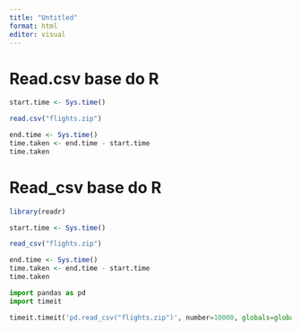 ---
title: "Untitled"
format: html
editor: visual
---


# Read.csv base do R
```{r}
start.time <- Sys.time()

read.csv("flights.zip")

end.time <- Sys.time()
time.taken <- end.time - start.time
time.taken
```

# Read_csv base do R

```{r}
library(readr)

start.time <- Sys.time()

read_csv("flights.zip")

end.time <- Sys.time()
time.taken <- end.time - start.time
time.taken

```


```{python}
import pandas as pd
import timeit

timeit.timeit('pd.read_csv("flights.zip")', number=10000, globals=globals())

```